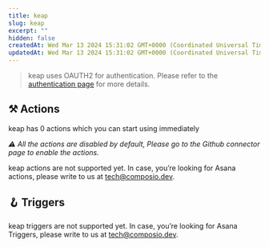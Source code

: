 ```yaml
---
title: keap
slug: keap
excerpt: ""
hidden: false
createdAt: Wed Mar 13 2024 15:31:02 GMT+0000 (Coordinated Universal Time)
updatedAt: Wed Mar 13 2024 15:31:02 GMT+0000 (Coordinated Universal Time)
---
```


> keap uses OAUTH2 for authentication. Please refer to the [authentication page](/docs/authentication) for more details.





## ⚒️ Actions

keap has 0 actions which you can start using immediately

 _⚠️ All the actions are disabled by default, Please go to the Github connector page to enable the actions._

keap actions are not supported yet. In case, you’re looking for Asana actions, please write to us at tech@composio.dev.

## 🪝 Triggers

keap triggers are not supported yet. In case, you’re looking for Asana Triggers, please write to us at tech@composio.dev.
